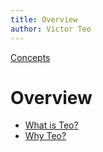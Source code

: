 ```yaml
---
title: Overview
author: Victor Teo
---
```


<div className="breadcrumbs">
  <span className="breadcrumb">
    <a href="/concepts">Concepts</a>
  </span>
</div>

# Overview

- [What is Teo?](/concepts/overview/what-is-teo)
- [Why Teo?](/concepts/overview/why-teo)
